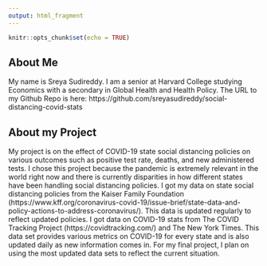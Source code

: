 ```yaml
---
output: html_fragment
---
```


```r
knitr::opts_chunk$set(echo = TRUE)
```


## About Me
My name is Sreya Sudireddy. I am a senior at Harvard College studying Economics with a secondary in Global Health and Health Policy. 
The URL to my Github Repo is here: https://github.com/sreyasudireddy/social-distancing-covid-stats


## About my Project
My project is on the effect of COVID-19 state social distancing policies on various outcomes such as positive test rate, deaths, and new administered tests. I chose this project because the pandemic is extremely relevant in the world right now and there is currently disparities in how different states have been handling social distancing policies. I got my data on state social distancing policies from the Kaiser Family Foundation (https://www.kff.org/coronavirus-covid-19/issue-brief/state-data-and-policy-actions-to-address-coronavirus/). This data is updated regularly to reflect updated policies. I got data on COVID-19 stats from The COVID Tracking Project (https://covidtracking.com/) and The New York Times. This data set provides various metrics on COVID-19 for every state and is also updated daily as new information comes in. For my final project, I plan on using the most updated data sets to reflect the current situation.


